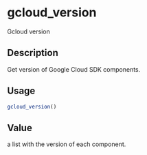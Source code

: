 # gcloud_version


Gcloud version




## Description

Get version of Google Cloud SDK components.





## Usage
```r
gcloud_version()
```





## Value

a list with the version of each component.





